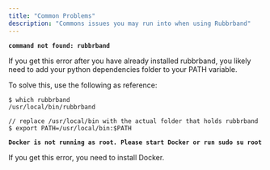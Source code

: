 ```yaml
---
title: "Common Problems"
description: "Commons issues you may run into when using Rubbrband"
---
```


**`command not found: rubbrband`**

If you get this error after you have already installed rubbrband, you likely need to add your python dependencies folder to your PATH variable.

To solve this, use the following as reference:

```
$ which rubbrband
/usr/local/bin/rubbrband

// replace /usr/local/bin with the actual folder that holds rubbrband
$ export PATH=/usr/local/bin:$PATH
```


**`Docker is not running as root. Please start Docker or run sudo su root`**

If you get this error, you need to install Docker.